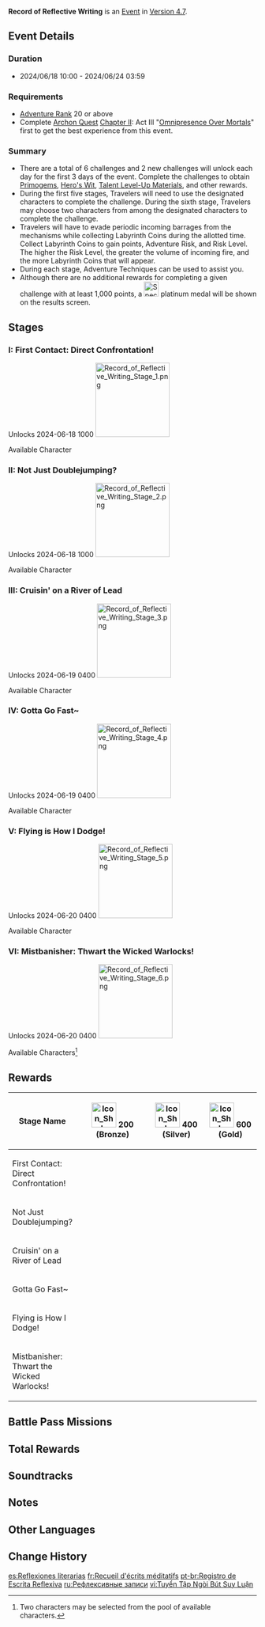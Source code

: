 {{Event Tabs}}
{{Event
|name              = Record of Reflective Writing
|image             = Record of Reflective Writing.png
|type              = In-Game
|group             = Trial
|time_known        = yes
|time_start        = 2024-06-18 10:00:00
|time_end          = 2024-06-24 03:59:59
|link              = https://www.hoyolab.com/article/29927820
|link2             = https://www.hoyolab.com/article/29958398
|link2name         = Event Details
}}
{{Description|Upon returning to [[Mondstadt]], you encounter a light novelist. Following her script, you embark on a wondrous journey of reading and reverie...}}
'''Record of Reflective Writing''' is an [[Event]] in [[Version 4.7]].

==Event Details==
===Duration===
* 2024/06/18 10:00 - 2024/06/24 03:59

===Requirements===
* [[Adventure Rank]] 20 or above
* Complete [[Archon Quest]] [[Chapter II]]: Act III "[[Omnipresence Over Mortals]]" first to get the best experience from this event.

===Summary===
* There are a total of 6 challenges and 2 new challenges will unlock each day for the first 3 days of the event. Complete the challenges to obtain [[Primogem]]s, [[Hero's Wit]], [[Talent Level-Up Material]]s, and other rewards.
* During the first five stages, Travelers will need to use the designated characters to complete the challenge. During the sixth stage, Travelers may choose two characters from among the designated characters to complete the challenge.
* Travelers will have to evade periodic incoming barrages from the mechanisms while collecting Labyrinth Coins during the allotted time. Collect Labyrinth Coins to gain points, Adventure Risk, and Risk Level. The higher the Risk Level, the greater the volume of incoming fire, and the more Labyrinth Coins that will appear.
* During each stage, Adventure Techniques can be used to assist you.
* Although there are no additional rewards for completing a given challenge with at least 1,000 points, a [[File:Specially-Shaped Saurian Search Medal Platinum.png|30px]] platinum medal will be shown on the results screen.

==Stages==
===I: First Contact: Direct Confrontation!===
Unlocks 2024-06-18 10{{Colon}}00
[[File:Record of Reflective Writing Stage 1.png|x150px|right|thumb]]
{{Description|Generally speaking, the mastermind often shows themselves right at the start of the story in order to show their strength to the protagonist. If you can take the enemy head-on with swift and fierce attacks, you'll be off to a great start and get a big morale boost...<br>{{Color|help|Use your combat abilities to attack enemies as much as possible and collect Labyrinth Coins.}}}}

;Available Character
{{Card|Clorinde}}

===II: Not Just Doublejumping?===
Unlocks 2024-06-18 10{{Colon}}00
[[File:Record of Reflective Writing Stage 2.png|x150px|right|thumb]]
{{Description|For some powerful fighters, if they can jump a second time while in midair, they can seize critical chances and turn the tide with a single move! And according to legend, some adepti are yet more powerful still...<br>{{Color|help|Use multi-stage jumps to collect Labyrinth Coins or dodge the incoming hail of bullets.}}}}

;Available Character
{{Card|Xianyun}}

===III: Cruisin' on a River of Lead===
Unlocks 2024-06-19 04{{Colon}}00
[[File:Record of Reflective Writing Stage 3.png|x150px|right|thumb]]
{{Description|The dashing figure cut by some heroes with their "Dodging Blitz" is their calling card. Perhaps for powerful warriors like them, an incoming curtain of bullets flying at them isn't much different from a cat taking a leisurely stroll along the road...<br>{{Color|help|Use rapid movement to agilely traverse between different platforms.}}}}

;Available Character
{{Card|Chiori}}

===IV: Gotta Go Fast~===
Unlocks 2024-06-19 04{{Colon}}00
[[File:Record of Reflective Writing Stage 4.png|x150px|right|thumb]]
{{Description|"Nimbly avoid attacks, and cross dangerous open spaces quickly": Such a difficult conundrum is enough to stop many Adventurers in their tracks and prevent them from entering the labyrinth. But those great warriors who are light on their feet can put their agility to good use...<br>{{Color|help|Use rapid movement abilities to move as quickly as possible, gathering Labyrinth Coins and dodging incoming fire.}}}}

;Available Character
{{Card|Yelan}}

===V: Flying is How I Dodge!===
Unlocks 2024-06-20 04{{Colon}}00
[[File:Record of Reflective Writing Stage 5.png|x150px|right|thumb]]
{{Description|Faced with withering assaults threatening to smack them right in the face, some particularly agile heroes will use bold vertical movements to dodge directly upwards, using the power of Anemo to "rise above" is a classic example of this brilliant move...<br>{{Color|help|Use leaping abilities to collect Labyrinth Coins and dodge the withering barrage.}}}}

;Available Character
{{Card|Kaedehara Kazuha}}

===VI: Mistbanisher: Thwart the Wicked Warlocks!===
Unlocks 2024-06-20 04{{Colon}}00
[[File:Record of Reflective Writing Stage 6.png|x150px|right|thumb]]
{{Description|Decisive showdowns have always been thrilling! The mastermind gives it their all, and there's no turning back: it's victory or death! The protagonist has to be flexible, and adapt to whatever is thrown at them, using the heroes most suitable for the current challenge, foiling the enemy plot, and gliding their way to victory...<br>{{Color|help|Choose two heroes and use their special abilities to collect Labyrinth Coins while dodging the curtain of bullets.}}}}

;Available Characters<ref group="Note">Two characters may be selected from the pool of available characters.</ref>
{{Card List|delim=;|Clorinde;Xianyun;Chiori;Yelan;Kaedehara Kazuha}}

==Rewards==
{|class="article-table thc2 thc3 thc4"
!Stage Name
!style="width: 270px;"|[[File:Icon Shadows Amidst Snowstorms Medal Bronze.png|50px]] 200 (Bronze)
!style="width: 180px;"|[[File:Icon Shadows Amidst Snowstorms Medal Silver.png|50px]] 400 (Silver)
!style="width: 180px;"|[[File:Icon Shadows Amidst Snowstorms Medal Gold.png|50px]] 600 (Gold)
|-
|First Contact: Direct Confrontation!
|{{Card List|delim=;|Primogem*70;Mora*20,000;Hero's Wit*3}}
|{{Card List|delim=;|Mora*20,000;Guide to Freedom*2}}
|{{Card List|delim=;|Mora*20,000;Mystic Enhancement Ore*3}}
|-
|Not Just Doublejumping?
|{{Card List|delim=;|Primogem*70;Mora*20,000;Hero's Wit*3}}
|{{Card List|delim=;|Mora*20,000;Guide to Resistance*2}}
|{{Card List|delim=;|Mora*20,000;Mystic Enhancement Ore*3}}
|-
|Cruisin' on a River of Lead
|{{Card List|delim=;|Primogem*70;Mora*20,000;Hero's Wit*3}}
|{{Card List|delim=;|Mora*20,000;Guide to Ballad*2}}
|{{Card List|delim=;|Mora*20,000;Mystic Enhancement Ore*3}}
|-
|Gotta Go Fast~
|{{Card List|delim=;|Primogem*70;Mora*20,000;Hero's Wit*3}}
|{{Card List|delim=;|Mora*20,000;Guide to Freedom*2}}
|{{Card List|delim=;|Mora*20,000;Mystic Enhancement Ore*3}}
|-
|Flying is How I Dodge!
|{{Card List|delim=;|Primogem*70;Mora*20,000;Hero's Wit*3}}
|{{Card List|delim=;|Mora*20,000;Guide to Resistance*2}}
|{{Card List|delim=;|Mora*20,000;Mystic Enhancement Ore*3}}
|-
|Mistbanisher: Thwart the Wicked Warlocks!
|{{Card List|delim=;|Primogem*70;Mora*20,000;Hero's Wit*3}}
|{{Card List|delim=;|Mora*20,000;Guide to Ballad*2}}
|{{Card List|delim=;|Mora*20,000;Mystic Enhancement Ore*3}}
|}

==Battle Pass Missions==
{{Battle Pass Missions
|name     = Simulnation
|mission1 = {{Color|[Event]}} Score 200 points in "Mistbanisher: Thwart the Wicked Warlocks!" in the "Record of Reflective Writing" event
|exp1     = 1,500
}}

==Total Rewards==
{{Event Rewards
|Primogem               = 420
|Mora                   = 360,000
|Hero's Wit             = 18
|Mystic Enhancement Ore = 18
|Guide to Freedom       = 4
|Guide to Resistance    = 4
|Guide to Ballad        = 4
|sort                   = Primogem,Mora,Hero's Wit,Mystic Enhancement Ore,Guide to Freedom,Guide to Resistance,Guide to Ballad
}}

==Soundtracks==
{{Soundtracks by Category Table|type=eventgameplay}}

==Notes==
{{Reflist|note=1}}

==Other Languages==
{{Other Languages
|en       = Record of Reflective Writing
|zhs      = 绎思振笔集
|zhs_rm   = 
|zht      = 繹思振筆集
|zht_rm   = 
|zh_tl    = 
|ja       = ペンと空想の旅
|ja_rm    = Pen to Kuusou no Tabi
|ja_tl    = Journey of Pen and Fantasy
|ko       = 힘찬 구상 모음집
|ko_rm    = 
|ko_tl    = 
|es       = Reflexiones literarias
|es_tl    = Literary Reflections
|fr       = Recueil d'écrits méditatifs
|fr_tl    = Compendium of Meditative Writings
|ru       = Рефлексивные записи
|ru_tl    = Reflective Records
|th       = บันทึกงานเขียนสะท้อนแสง
|th_rm    = 
|th_tl    = 
|vi       = Tuyển Tập Ngòi Bút Suy Luận
|vi_tl    = 
|de       = Aufzeichnung reflektierenden Schreibens
|de_tl    = Record of Reflective Writing
|id       = Catatan Introspeksi dan Pemikiran
|id_tl    = Records of Introspection and Thoughts
|pt       = Registro de Escrita Reflexiva
|pt_tl    = 
|tr       = Yansıtıcı Yazım Teknikleri
|tr_tl    = 
|it       = Riflessioni letterarie
|it_tl    = 
}}

==Change History==
{{Change History|4.7}}

[[es:Reflexiones literarias]]
[[fr:Recueil d'écrits méditatifs]]
[[pt-br:Registro de Escrita Reflexiva]]
[[ru:Рефлексивные записи]]
[[vi:Tuyển Tập Ngòi Bút Suy Luận]]
